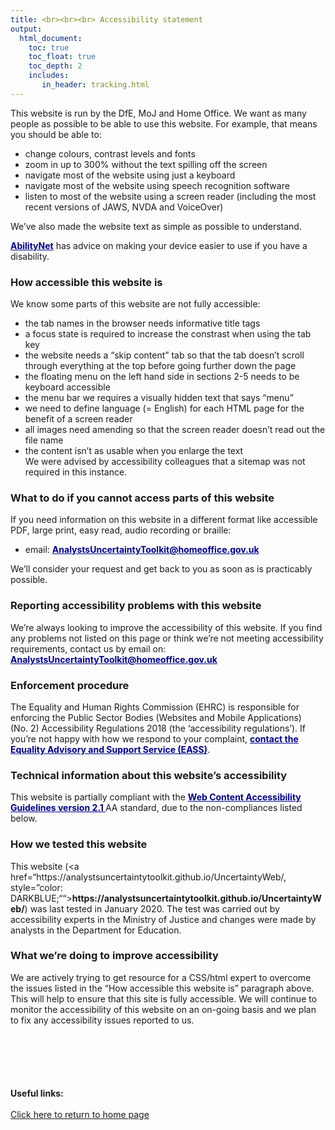 ```yaml
---
title: <br><br><br> Accessibility statement
output:
  html_document:
    toc: true
    toc_float: true
    toc_depth: 2
    includes:
       in_header: tracking.html
---
```


<style type="text/css">

.footer{
  position: relative; 
  margin-top: 100px; 
  height = 100px; 
  width: 100%;
  text-align: left
}

.
</style>

<div class="call-to-action">This website is run by the DfE, MoJ and Home Office. We want as many people as possible to be able to use this website. For example, that means you should be able to:
<ul>
<li>change colours, contrast levels and fonts</li>
<li>zoom in up to 300% without the text spilling off the screen</li>
<li>navigate most of the website using just a keyboard</li>
<li>navigate most of the website using speech recognition software</li>
<li>listen to most of the website using a screen reader (including the most recent versions of JAWS, NVDA and VoiceOver)</li>
</ul>
<p>We've also made the website text as simple as possible to understand.</p>
<p><a href="https://mcmw.abilitynet.org.uk/" style="color: DARKBLUE;"><b>AbilityNet</b></a> has advice on making your device easier to use if you have a disability.</p>
</div>

<h3 id="how-accessible-this-website-is">How accessible this website is</h3>
<div class="call-to-action">We know some parts of this website are not fully accessible:</div>
<div class="call-to-action">
<ul>
<li>the tab names in the browser needs informative title tags</li>
<li>a focus state is required to increase the constrast when using the tab key</li>
<li>the website needs a "skip content" tab so that the tab doesn’t scroll through everything at the top before going further down the page</li>
<li>the floating menu on the left hand side in sections 2-5 needs to be keyboard accessible</li>
<li>the menu bar we requires a visually hidden text that says “menu”</li>
<li>we need to define language (= English) for each HTML page for the benefit of a screen reader</li>
<li>all images need amending so that the screen reader doesn’t read out the file name</li>
<li>the content isn’t as usable when you enlarge the text</li>
<div class="call-to-action">We were advised by accessibility colleagues that a sitemap was not required in this instance.</div>
</ul>
</div>

<h3 id="what-to-do-if-you-cannot-access-parts-of-this-website">What to do if you cannot access parts of this website</h3>
<p>If you need information on this website in a different format like accessible PDF, large print, easy read, audio recording or braille:</p>
<ul>
<li>email: <a href= "mailto:AnalystsUncertaintyToolkit@homeoffice.gov.uk" style="color: DARKBLUE;"><b>AnalystsUncertaintyToolkit@homeoffice.gov.uk</b></a></li>
</ul>
<p>We'll consider your request and get back to you as soon as is practicably possible.</p>

<h3 id="reporting-accessibility-problems-with-this-website">Reporting accessibility problems with this website</h3>
<p>We're always looking to improve the accessibility of this website. If you find any problems not listed on this page or think we're not meeting accessibility requirements, contact us by email on: <a href= "mailto:AnalystsUncertaintyToolkit@homeoffice.gov.uk" style="color: DARKBLUE;"><b>AnalystsUncertaintyToolkit@homeoffice.gov.uk</b></a></p>

<h3 id="enforcement-procedure">Enforcement procedure</h3>
<p>The Equality and Human Rights Commission (EHRC) is responsible for enforcing the Public Sector Bodies (Websites and Mobile Applications) (No. 2) Accessibility Regulations 2018 (the 'accessibility regulations'). If you're not happy with how we respond to your complaint, <a href="https://www.equalityadvisoryservice.com/" style="color: DARKBLUE;"><b>contact the Equality Advisory and Support Service (EASS)</b></a>.</p>

<h3 id="technical-information-about-this-websites-accessibility">Technical information about this website's accessibility</h3>
<div class="call-to-action">
<p>This website is partially compliant with the <a href="https://www.w3.org/TR/WCAG21/" style="color: DARKBLUE;"><b>Web Content Accessibility Guidelines version 2.1 </b></a>AA standard, due to the non-compliances listed below.</p>
</div>

<h3 id="how-we-tested-this-website">How we tested this website</h3>
<p>This website (<a href="https://analystsuncertaintytoolkit.github.io/UncertaintyWeb/, style="color: DARKBLUE;""><b>https://analystsuncertaintytoolkit.github.io/UncertaintyWeb/</b></a>) was last tested in January 2020. The test was carried out by accessibility experts in the Ministry of Justice and changes were made by analysts in the Department for Education.</p>

<h3 id="what-were-doing-to-improve-accessibility">What we're doing to improve accessibility</h3>
<div class="call-to-action">
<p>We are actively trying to get resource for a CSS/html expert to overcome the issues listed in the "How accessible this website is" paragraph above. This will help to ensure that this site is fully accessible. We will continue to monitor the accessibility of this website on an on-going basis and we plan to fix any accessibility issues reported to us.</p>
</div>


<div class="footer">
<b>Useful links:</b>
<br><br>
<a href="index.html">Click here to return to home page</a>
</div>